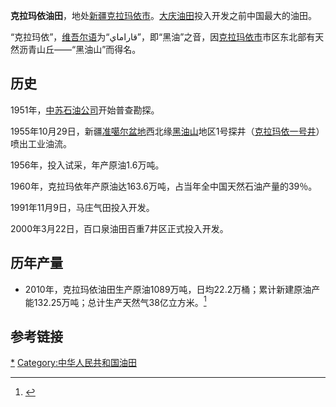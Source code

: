 {{Infobox oil field
| name = 克拉玛依油田
| image = 1962-07 1962年 克拉玛依原油运输.jpg
| caption = 1962年 克拉玛依原油运输
| location_map = China
| location_map_width =
| location_map_text = 
| lat_d = 
| lat_m = 
| lat_s = 
| lat_NS = 
| long_d = 
| long_m = 
| long_s = 
| long_EW = 
| coordinates_type = type:landmark
| coordinates_display= inline,title
| coordinates_ref = 
| country = {{PRC}}
| region = 新疆克拉玛依市
| location = 
| block = 
| offonshore = 陸地
| operator = 新疆油田公司
| partners = 
| contractors =
| discovery = 1951
| start_development =
| start_production = 1956
| peak_year = 
| abandonment = 
| peak_of_production_oil_bbl/d = 
| peak_of_production_oil_tpy = 
| peak_of_production_gas_mmcuft/d =
| peak_of_production_gas_mmscm/d = 
| peak_of_production_gas_bcm/y = 
| oil_production_bbl/d =
| oil_production_tpy =
| production_year_oil =
| production_gas_mmcuft/d =
| production_gas_mmscm/d =
| production_gas_bcm/y =
| production_year_gas =
| est_oil_bbl = 6600
| est_oil_t = 
| recover_oil_bbl = 1100
| recover_oil_t = 
| est_gas_bft = 
| est_gas_bcm = 
| recover_gas_bft =
| recover_gas_bcm =
| formations = 
}}
'''克拉玛依油田'''，地处[[新疆|新疆]][[克拉玛依市|克拉玛依市]]。[[大庆油田|大庆油田]]投入开发之前中国最大的油田。

“克拉玛依”，[[维吾尔语|维吾尔语]]为“قاراماي”，即“黑油”之音，因[[克拉玛依市|克拉玛依市]]市区东北部有天然沥青山丘——“黑油山”而得名。

== 历史 ==
1951年，[[中苏石油公司|中苏石油公司]]开始普查勘探。

1955年10月29日，新疆[[准噶尔盆地|准噶尔盆地]]西北缘[[黑油山|黑油山]]地区1号探井（[[克拉玛依一号井|克拉玛依一号井]]）喷出工业油流。

1956年，投入试采，年产原油1.6万吨。

1960年，克拉玛依年产原油达163.6万吨，占当年全中国天然石油产量的39％。

1991年11月9日，马庄气田投入开发。

2000年3月22日，百口泉油田百重7井区正式投入开发。

== 历年产量 ==

*2010年，克拉玛依油田生产原油1089万吨，日均22.2万桶；累计新建原油产能132.25万吨；总计生产天然气38亿立方米。<ref>{{Cite web |url=http://www.cnpc.com.cn/ypxx/ypsc/scdt/yy/克拉玛依油田去年原油产量达1089万吨.htm |title=克拉玛依油田去年原油产量达1089万吨 |author= |date=2011-01-17 |publisher=中国石油油品信息 |language=zh-cn |accessdate={{CURRENTYEAR}}-{{CURRENTMONTH}}-{{CURRENTDAY2}}查閱 |quote= |archive-date=2019-06-09 |archive-url=https://web.archive.org/web/20190609192922/http://www.cnpc.com.cn/ypxx/ypsc/scdt/yy/%E5%85%8B%E6%8B%89%E7%8E%9B%E4%BE%9D%E6%B2%B9%E7%94%B0%E5%8E%BB%E5%B9%B4%E5%8E%9F%E6%B2%B9%E4%BA%A7%E9%87%8F%E8%BE%BE1089%E4%B8%87%E5%90%A8.htm |dead-url=no }}</ref>

== 参考链接 ==
<references />

[[Category:克拉玛依油田|*]]
[[Category:中华人民共和国油田|Category:中华人民共和国油田]]